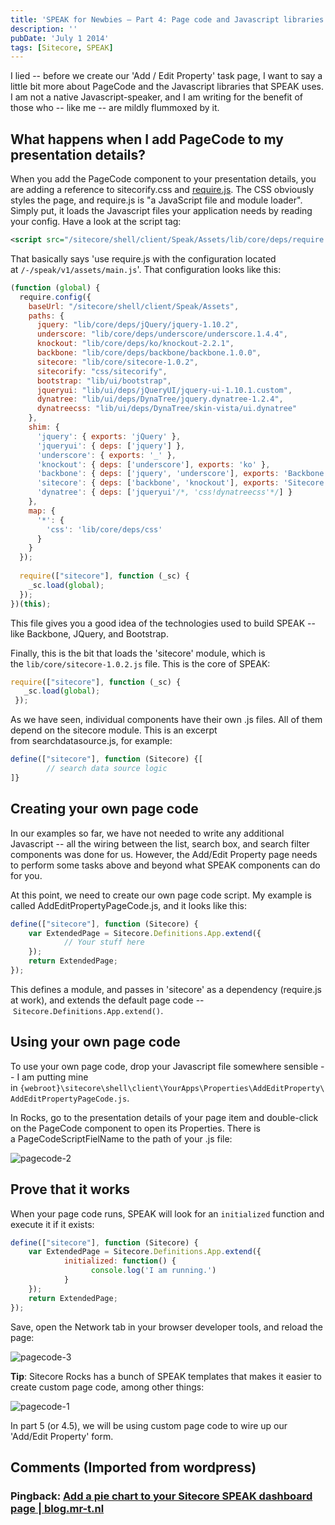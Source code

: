 ```yaml
---
title: 'SPEAK for Newbies – Part 4: Page code and Javascript libraries'
description: ''
pubDate: 'July 1 2014'
tags: [Sitecore, SPEAK]
---
```


I lied -- before we create our 'Add / Edit Property' task page, I want to say a little bit more about PageCode and the Javascript libraries that SPEAK uses. I am not a native Javascript-speaker, and I am writing for the benefit of those who -- like me -- are mildly flummoxed by it.

## What happens when I add PageCode to my presentation details?

When you add the PageCode component to your presentation details, you are adding a reference to sitecorify.css and [require.js](http://requirejs.org/). The CSS obviously styles the page, and require.js is "a JavaScript file and module loader". Simply put, it loads the Javascript files your application needs by reading your config. Have a look at the script tag:

```xml
<script src="/sitecore/shell/client/Speak/Assets/lib/core/deps/require.js" data-main="/-/speak/v1/assets/main.js" type="text/javascript"> </script>
```

That basically says 'use require.js with the configuration located at `/-/speak/v1/assets/main.js`'. That configuration looks like this:

```js
(function (global) {
  require.config({
    baseUrl: "/sitecore/shell/client/Speak/Assets",
    paths: {
      jquery: "lib/core/deps/jQuery/jquery-1.10.2",
      underscore: "lib/core/deps/underscore/underscore.1.4.4",
      knockout: "lib/core/deps/ko/knockout-2.2.1",
      backbone: "lib/core/deps/backbone/backbone.1.0.0",
      sitecore: "lib/core/sitecore-1.0.2",
      sitecorify: "css/sitecorify",
      bootstrap: "lib/ui/bootstrap",    
      jqueryui: "lib/ui/deps/jQueryUI/jquery-ui-1.10.1.custom",
      dynatree: "lib/ui/deps/DynaTree/jquery.dynatree-1.2.4",
      dynatreecss: "lib/ui/deps/DynaTree/skin-vista/ui.dynatree"
    },
    shim: {
      'jquery': { exports: 'jQuery' },
      'jqueryui': { deps: ['jquery'] },
      'underscore': { exports: '_' },
      'knockout': { deps: ['underscore'], exports: 'ko' },
      'backbone': { deps: ['jquery', 'underscore'], exports: 'Backbone' },
      'sitecore': { deps: ['backbone', 'knockout'], exports: 'Sitecore' },
      'dynatree': { deps: ['jqueryui'/*, 'css!dynatreecss'*/] }
    },
    map: {
      '*': {
        'css': 'lib/core/deps/css'
      }
    }
  });
 
  require(["sitecore"], function (_sc) {
    _sc.load(global);
  });
})(this);
```

This file gives you a good idea of the technologies used to build SPEAK -- like Backbone, JQuery, and Bootstrap.

Finally, this is the bit that loads the 'sitecore' module, which is the `lib/core/sitecore-1.0.2.js` file. This is the core of SPEAK:

```js
require(["sitecore"], function (_sc) {
   _sc.load(global);
 });
 ```

As we have seen, individual components have their own .js files. All of them depend on the sitecore module. This is an excerpt from searchdatasource.js, for example:

```js
define(["sitecore"], function (Sitecore) {[
        // search data source logic
]}
```

## Creating your own page code

In our examples so far, we have not needed to write any additional Javascript -- all the wiring between the list, search box, and search filter components was done for us. However, the Add/Edit Property page needs to perform some tasks above and beyond what SPEAK components can do for you.

At this point, we need to create our own page code script. My example is called AddEditPropertyPageCode.js, and it looks like this:

```js
define(["sitecore"], function (Sitecore) {
    var ExtendedPage = Sitecore.Definitions.App.extend({
            // Your stuff here
    });
    return ExtendedPage;
});
```

This defines a module, and passes in 'sitecore' as a dependency (require.js at work), and extends the default page code -- `Sitecore.Definitions.App.extend()`.

## Using your own page code

To use your own page code, drop your Javascript file somewhere sensible -- I am putting mine in `{webroot}\sitecore\shell\client\YourApps\Properties\AddEditProperty\AddEditPropertyPageCode.js`.

In Rocks, go to the presentation details of your page item and double-click on the PageCode component to open its Properties. There is a PageCodeScriptFielName to the path of your .js file:

![pagecode-2](./images/2014/pagecode-2.png)

## Prove that it works

When your page code runs, SPEAK will look for an `initialized` function and execute it if it exists:

```js
define(["sitecore"], function (Sitecore) {
    var ExtendedPage = Sitecore.Definitions.App.extend({
            initialized: function() {
                  console.log('I am running.')
            }
    });
    return ExtendedPage;
});
```

Save, open the Network tab in your browser developer tools, and reload the page:

![pagecode-3](./images/2014/pagecode-3.png)

**Tip**: Sitecore Rocks has a bunch of SPEAK templates that makes it easier to create custom page code, among other things:

![pagecode-1](./images/2014/pagecode-1.png)

In part 5 (or 4.5), we will be using custom page code to wire up our 'Add/Edit Property' form.

<div class="comments">

## Comments (Imported from wordpress)

### Pingback: [Add a pie chart to your Sitecore SPEAK dashboard page | blog.mr-t.nl](http://blog.mr-t.nl/add-a-sitecore-speak-pie-chart-to-your-dashboard-page/)

</div>